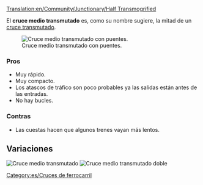 [[Translation:en/Community/Junctionary/Half Transmogrified]]
{{es/Menú de Cruces}}

El '''cruce medio transmutado''' es, como su nombre sugiere, la mitad de un [[es/Community/Junctionary/Cruce transmutado|cruce transmutado]].

[[File:en/ttd.half.transmogrified.variant.png|frame|none|Cruce medio transmutado con puentes.]]

===Pros===
*Muy rápido.
*Muy compacto.
*Los atascos de tráfico son poco probables ya las salidas están antes de las entradas.
*No hay bucles.

===Contras===
*Las cuestas hacen que algunos trenes vayan más lentos.

==Variaciones==
[[File:en/ttd.half.transmogrified.original.png|frame|none|Cruce medio transmutado]]
[[File:en/ttd.dual.half.transmogrified.png|frame|none|Cruce medio transmutado doble]]

[[Category:es/Cruces de ferrocarril]]
